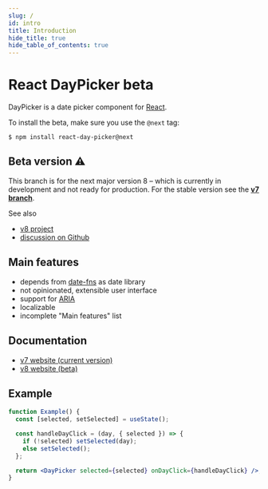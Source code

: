 ```yaml
---
slug: /
id: intro
title: Introduction
hide_title: true
hide_table_of_contents: true
---
```


# React DayPicker beta

DayPicker is a date picker component for [React](https://reactjs.org).

To install the beta, make sure you use the `@next` tag:

```
$ npm install react-day-picker@next
```

## Beta version ⚠️

This branch is for the next major version 8 – which is currently in development
and not ready for production. For the stable version see the [**v7
branch**](https://github.com/gpbl/react-day-picker/tree/v7).

See also

- [v8 project](https://github.com/gpbl/react-day-picker/projects/7)
- [discussion on Github](https://github.com/gpbl/react-day-picker/discussions)

## Main features

- depends from [date-fns](http://date-fns.org) as date library
- not opinionated, extensible user interface
- support for
  [ARIA](https://developer.mozilla.org/en-US/docs/Web/Accessibility/ARIA)
- localizable
- incomplete "Main features" list

## Documentation

- [v7 website (current version)](http://react-day-picker.js.org)
- [v8 website (beta)](http://react-day-picker-next.netlify.app)

## Example

```jsx showOutput
function Example() {
  const [selected, setSelected] = useState();

  const handleDayClick = (day, { selected }) => {
    if (!selected) setSelected(day);
    else setSelected();
  };

  return <DayPicker selected={selected} onDayClick={handleDayClick} />;
}
```
